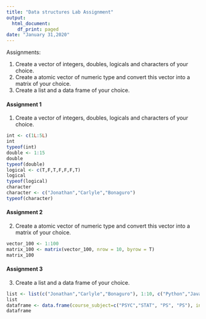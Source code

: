 ```yaml
---
title: "Data structures Lab Assignment"
output:
  html_document:
    df_print: paged
date: "January 31,2020"
---
```


Assignments:

1. Create a vector of integers, doubles, logicals and characters of your choice.
2. Create a atomic vector of numeric type and convert this vector into a matrix of your choice. 
3. Create a list and a data frame of your choice.

#### Assignment 1
1. Create a vector of integers, doubles, logicals and characters of your choice.

```r
int <- c(1L:5L)
int
typeof(int)
double <- 1:15
double
typeof(double)
logical <- c(T,F,T,F,F,F,T)
logical
typeof(logical)
character
character <- c("Jonathan","Carlyle","Bonaguro")
typeof(character)
```

#### Assignment 2 
2. Create a atomic vector of numeric type and convert this vector into a matrix of your choice. 

```r
vector_100 <- 1:100
matrix_100 <- matrix(vector_100, nrow = 10, byrow = T)
matrix_100
```

#### Assignment 3 
3. Create a list and a data frame of your choice.

```r
list <- list(c("Jonathan","Carlyle","Bonaguro"), 1:10, c("Python","Java","C++"))
list
dataframe <- data.frame(course_subject=c("PSYC","STAT", "PS", "PS"), instructor=c("Dr. Babu Adhimoolam", "Ha Nyguen", "Alyssa Prorok", "Aleksander Ksiazkiewicz"), course_num=c(496, 385, 396, 328), stringsAsFactors = F)
dataframe
```


